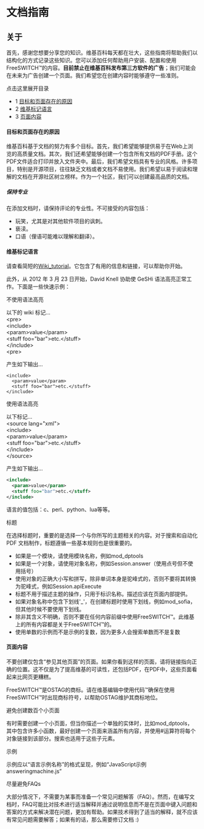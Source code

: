 # 文档指南

## 关于

首先，感谢您想要分享您的知识。维基百科每天都在壮大，这些指南将帮助我们以结构化的方式记录这些知识。您可以添加任何帮助用户安装、配置和使用FreeSWITCH™的内容。**目前禁止在维基百科发布第三方软件的广告**；我们可能会在未来为广告创建一个页面。我们希望您在创建内容时能够遵守一些准则。

点击这里展开目录

* 1 [目标和页面存在的原因](#目标和页面存在的原因)
* 2 [维基标记语言](#-freeswitch--documentation-guidelines-)
* 3 [页面内容](#页面内容)

#### 目标和页面存在的原因

维基百科基于文档的努力有多个目标。首先，我们希望能够提供易于在Web上浏览的高质量文档。其次，我们还希望能够创建一个包含所有文档的PDF手册。这个PDF文件适合打印并放入文件夹中。最后，我们希望文档具有专业的风格。许多项目，特别是开源项目，往往缺乏文档或者文档不易使用。我们希望以易于阅读和理解的文档在开源社区树立榜样。作为一个社区，我们可以创建最高品质的文档。

##### 保持专业

在添加文档时，请保持评论的专业性。不可接受的内容包括：

* 玩笑，尤其是对其他软件项目的讽刺。
* 亵渎。
* 口语（俚语可能难以理解和翻译）。

#### 维基标记语言

请查看简短的[Wiki\_tutorial](https://wiki.freeswitch.org/wiki/Wiki%5Ftutorial "Wiki 教程")。它包含了有用的信息和链接，可以帮助你开始。

此外，从 2012 年 3 月 23 日开始，David Knell 协助使 GeSHi 语法高亮正常工作。下面是一些快速示例：

不使用语法高亮

以下的 wiki 标记...  
&lt;pre>  
&lt;include>  
 &lt;param>value&lt;/param>  
 &lt;stuff foo="bar">etc.&lt;/stuff>  
&lt;/include>  
&lt;pre>

产生如下输出...

```text
<include>
  <param>value</param>
  <stuff foo="bar">etc.</stuff>
</include>
```

使用语法高亮

以下标记...  
&lt;source lang="xml">  
&lt;include>  
 &lt;param>value&lt;/param>  
 &lt;stuff foo="bar">etc.&lt;/stuff>  
&lt;/include>  
&lt;/source>

产生如下输出...

```xml
<include>
  <param>value</param>
  <stuff foo="bar">etc.</stuff>
</include>
```

语言的值包括：c、perl、python、lua等等。

标题

在选择标题时，重要的是选择一个与你所写的主题相关的内容。对于搜索和自动化 PDF 文档制作，标题遵循一些基本规则也是很重要的。

* 如果是一个模块，请使用模块名称，例如mod\_dptools
* 如果是一个对象，请使用对象名称，例如Session.answer（使用点号但不使用括号）
* 使用对象的正确大小写和拼写，除非单词本身是驼峰式的，否则不要将其转换为驼峰式，例如Session.apiExecute
* 标题不用于描述主题的操作，只用于标识名称。描述应该在页面内部提供。
* 如果对象名称中包含下划线'_'，在创建标题时使用下划线，例如mod\_sofia，但其他时候不要使用下划线。
* 除非其含义不明确，否则不要在任何内容前缀中使用FreeSWITCH™。此维基上的所有内容都是关于FreeSWITCH™的。
* 使用单数的示例而不是示例的复数，因为更多人会搜索单数而不是复数

#### 页面内容

不要创建仅包含“参见其他页面”的页面。如果你看到这样的页面，请将链接指向正确的位置。这不仅是为了提高维基的可读性，还包括PDF，在PDF中，这些页面看起来比网页更糟糕。

FreeSWITCH™是OSTAG的商标。请在维基编辑中使用代码&trade;确保在使用FreeSWITCH™时出现商标符号，以帮助OSTAG维护其商标地位。

避免创建数百个小页面

有时需要创建一个小页面，但当你描述一个单独的实体时，比如mod\_dptools，其中包含许多小函数，最好创建一个页面来涵盖所有内容，并使用#运算符将每个对象链接到该部分。搜索也适用于这些子元素。

示例

示例应以“语言示例名称”的格式呈现，例如“JavaScript示例answeringmachine.js”

尽量避免FAQs

大部分情况下，不需要为某事而准备一个常见问题解答（FAQ）。然而，在编写文档时，FAQ可能比对技术进行适当解释并通过说明信息而不是在页面中键入问题和答案的方式来解决潜在问题，更加有帮助。如果技术得到了适当的解释，就不应该有常见问题需要解答；如果有的话，那么需要修订文档 :)